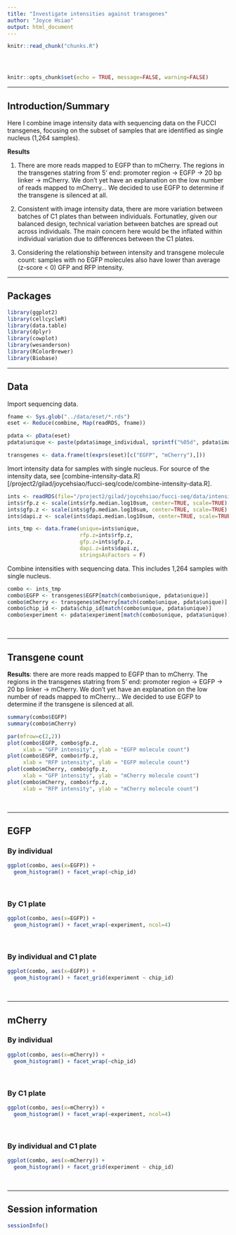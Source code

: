 ```yaml
---
title: "Investigate intensities against transgenes"
author: "Joyce Hsiao"
output: html_document
---
```


<!-- The file analysis/chunks.R contains chunks that define default settings
shared across the workflowr files. -->
```r
knitr::read_chunk("chunks.R")
```

<!-- Update knitr chunk options -->
```r
```

<!-- Insert the date the file was last updated -->
```r
```

<!-- Insert the code version (Git commit SHA1) if Git repository exists and R
 package git2r is installed -->
```r
```

```r
knitr::opts_chunk$set(echo = TRUE, message=FALSE, warning=FALSE)
```


---

## Introduction/Summary

Here I combine image intensity data with sequencing data on the FUCCI transgenes, focusing on the subset of samples that are identified as single nucleus (1,264 samples). 

**Results**

1. There are more reads mapped to EGFP than to mCherry. The regions in the transgenes statring from 5' end: promoter region -> EGFP -> 20 bp linker -> mCherry. We don't yet have an explanation on the low number of reads mapped to mCherry... We decided to use EGFP to determine if the transgene is silenced at all. 

2. Consistent with image intensity data, there are more variation between batches of C1 plates than between individuals. Fortunatley, given our balanced design, technical variation between batches are spread out across individuals. The main concern here would be the inflated within individual variation due to differences between the C1 plates.

3. Considering the relationship between intensity and transgene molecule count: samples with no EGFP molecules also have lower than average (z-score < 0) GFP and RFP intensity. 

---

## Packages

```r
library(ggplot2)
library(cellcycleR)
library(data.table)
library(dplyr)
library(cowplot)
library(wesanderson)
library(RColorBrewer)
library(Biobase)
```

---

## Data

Import sequencing data.

```r
fname <- Sys.glob("../data/eset/*.rds")
eset <- Reduce(combine, Map(readRDS, fname))

pdata <- pData(eset)
pdata$unique <- paste(pdata$image_individual, sprintf("%05d", pdata$image_label), sep="_")

transgenes <- data.frame(t(exprs(eset)[c("EGFP", "mCherry"),]))
```


Imort intensity data for samples with single nucleus. For source of the intensity data, see [combine-intensity-data.R][/project2/gilad/joycehsiao/fucci-seq/code/combine-intensity-data.R].


```r
ints <- readRDS(file="/project2/gilad/joycehsiao/fucci-seq/data/intensity.rds")
ints$rfp.z <- scale(ints$rfp.median.log10sum, center=TRUE, scale=TRUE)
ints$gfp.z <- scale(ints$gfp.median.log10sum, center=TRUE, scale=TRUE)
ints$dapi.z <- scale(ints$dapi.median.log10sum, center=TRUE, scale=TRUE)

ints_tmp <- data.frame(unique=ints$unique,
                       rfp.z=ints$rfp.z,
                       gfp.z=ints$gfp.z,
                       dapi.z=ints$dapi.z, 
                       stringsAsFactors = F)
```

Combine intensities with sequencing data. This includes 1,264 samples with single nucleus.

```r
combo <- ints_tmp
combo$EGFP <- transgenes$EGFP[match(combo$unique, pdata$unique)]
combo$mCherry <- transgenes$mCherry[match(combo$unique, pdata$unique)]
combo$chip_id <- pdata$chip_id[match(combo$unique, pdata$unique)]
combo$experiment <- pdata$experiment[match(combo$unique, pdata$unique)]
```

$~$

---

## Transgene count

**Results**: there are more reads mapped to EGFP than to mCherry. The regions in the transgenes statring from 5' end: promoter region -> EGFP -> 20 bp linker -> mCherry. We don't yet have an explanation on the low number of reads mapped to mCherry... We decided to use EGFP to determine if the transgene is silenced at all. 

```r
summary(combo$EGFP)
summary(combo$mCherry)
```

```r
par(mfrow=c(2,2))
plot(combo$EGFP, combo$gfp.z,
     xlab = "GFP intensity", ylab = "EGFP molecule count")
plot(combo$EGFP, combo$rfp.z,
     xlab = "RFP intensity", ylab = "EGFP molecule count")
plot(combo$mCherry, combo$gfp.z,
     xlab = "GFP intensity", ylab = "mCherry molecule count")
plot(combo$mCherry, combo$rfp.z,
     xlab = "RFP intensity", ylab = "mCherry molecule count")
```

$~$

---

## EGFP

### By individual

```r
ggplot(combo, aes(x=EGFP)) +
  geom_histogram() + facet_wrap(~chip_id)
```

$~$

### By C1 plate

```r
ggplot(combo, aes(x=EGFP)) +
  geom_histogram() + facet_wrap(~experiment, ncol=4) 
```

$~$

### By individual and C1 plate

```r
ggplot(combo, aes(x=EGFP)) +
  geom_histogram() + facet_grid(experiment ~ chip_id)
```

$~$

---

## mCherry

### By individual

```r
ggplot(combo, aes(x=mCherry)) +
  geom_histogram() + facet_wrap(~chip_id)
```

$~$

### By C1 plate

```r
ggplot(combo, aes(x=mCherry)) +
  geom_histogram() + facet_wrap(~experiment, ncol=4) 
```

$~$

### By individual and C1 plate

```r
ggplot(combo, aes(x=mCherry)) +
  geom_histogram() + facet_grid(experiment ~ chip_id)
```


$~$

---

## Session information

```r
sessionInfo()
```



